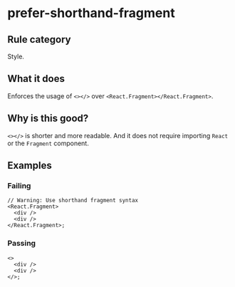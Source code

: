 # prefer-shorthand-fragment

## Rule category

Style.

## What it does

Enforces the usage of `<></>` over `<React.Fragment></React.Fragment>`.

## Why is this good?

`<></>` is shorter and more readable. And it does not require importing `React` or the `Fragment` component.

## Examples

### Failing

```tsx {2,5}
// Warning: Use shorthand fragment syntax
<React.Fragment>
  <div />
  <div />
</React.Fragment>;
```

### Passing

```tsx
<>
  <div />
  <div />
</>;
```

